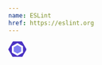 ```yaml
---
name: ESLint
href: https://eslint.org
---
```


<svg xmlns="http://www.w3.org/2000/svg" width="36.41" height="32" viewBox="0 0 256 225">
  <path
    fill="#8080F2"
    d="m77.965 80.568l48.57-28.042a3.929 3.929 0 0 1 3.93 0l48.57 28.042A3.932 3.932 0 0 1 181 83.971v56.084c0 1.403-.75 2.7-1.965 3.403l-48.57 28.042a3.929 3.929 0 0 1-3.93 0l-48.57-28.042A3.931 3.931 0 0 1 76 140.055V83.97c.001-1.404.75-2.7 1.965-3.403"
  />
  <path
    fill="#4B32C3"
    d="M254.417 107.417L196.323 6.35C194.213 2.696 190.315 0 186.095 0H69.906c-4.22 0-8.12 2.696-10.23 6.35L1.583 107.194c-2.11 3.655-2.11 8.268 0 11.923l58.093 100.239c2.11 3.654 6.01 5.522 10.23 5.522h116.188c4.22 0 8.119-1.812 10.228-5.467l58.094-100.402c2.112-3.653 2.112-7.938 0-11.592Zm-48.105 48.6c0 1.485-.894 2.86-2.182 3.604l-73.999 42.693a4.21 4.21 0 0 1-4.186 0l-74.056-42.693c-1.287-.744-2.188-2.118-2.188-3.605V70.628c0-1.487.888-2.86 2.176-3.604l73.995-42.694a4.202 4.202 0 0 1 4.185 0l74.06 42.694c1.289.744 2.195 2.117 2.195 3.604v85.388Z"
  />
</svg>
